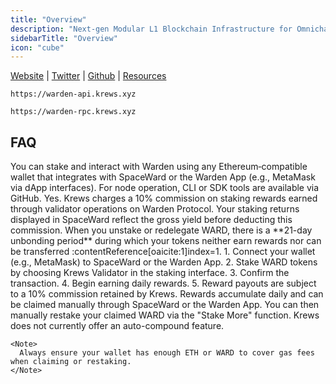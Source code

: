```yaml
---
title: "Overview"
description: "Next-gen Modular L1 Blockchain Infrastructure for Omnichain Applications"
sidebarTitle: "Overview"
icon: "cube"
---
```


[Website](https://wardenprotocol.org/) <Icon icon="arrow-up-right" /> | [Twitter](https://x.com/wardenprotocol) <Icon icon="arrow-up-right" /> | [Github](https://github.com/warden-protocol) <Icon icon="arrow-up-right" /> | [Resources](https://wardenprotocol.org/blog) <Icon icon="arrow-up-right" />

<CodeGroup>

```API API
https://warden-api.krews.xyz 
```


```RPC RPC
https://warden-rpc.krews.xyz
```

</CodeGroup>

## FAQ

<AccordionGroup>
  <Accordion title="What wallets are supported for Warden Protocol?">
    You can stake and interact with Warden using any Ethereum‑compatible wallet that integrates with SpaceWard or the Warden App (e.g., MetaMask via dApp interfaces). For node operation, CLI or SDK tools are available via GitHub.
  </Accordion>
  <Accordion title="Is there a fee?">
    Yes. Krews charges a 10% commission on staking rewards earned through validator operations on Warden Protocol. Your staking returns displayed in SpaceWard reflect the gross yield before deducting this commission.
  </Accordion>
  <Accordion title="What is the unbonding period?">
    When you unstake or redelegate WARD, there is a **21-day unbonding period** during which your tokens neither earn rewards nor can be transferred :contentReference[oaicite:1]index=1.
  </Accordion>
  <Accordion title="How do I stake with Krews on Warden Protocol?">
    1. Connect your wallet (e.g., MetaMask) to SpaceWard or the Warden App.
    2. Stake WARD tokens by choosing Krews Validator in the staking interface.
    3. Confirm the transaction.
    4. Begin earning daily rewards.
    5. Reward payouts are subject to a 10% commission retained by Krews.
  </Accordion>
  <Accordion title="How can I claim and restake rewards?">
    Rewards accumulate daily and can be claimed manually through SpaceWard or the Warden App. You can then manually restake your claimed WARD via the "Stake More" function. Krews does not currently offer an auto-compound feature.

    <Note>
      Always ensure your wallet has enough ETH or WARD to cover gas fees when claiming or restaking.
    </Note>
  </Accordion>
</AccordionGroup>